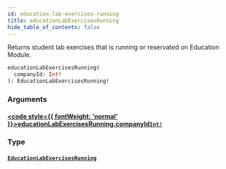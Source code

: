 ```yaml
---
id: education-lab-exercises-running
title: educationLabExercisesRunning
hide_table_of_contents: false
---
```








Returns student lab exercises that is running or reservated on Education Module.

```graphql
educationLabExercisesRunning(
  companyId: Int!
): EducationLabExercisesRunning!
```


### Arguments

#### [<code style={{ fontWeight: 'normal' }}>educationLabExercisesRunning.<b>companyId</b></code>](#)<Bullet />[`Int!`](/api/graphql/documentation/scalars/int) <Badge class="secondary" text="non-null"/> <Badge class="secondary" text="scalar"/>
> 
> 

### Type

#### [`EducationLabExercisesRunning`](/api/graphql/documentation/objects/education-lab-exercises-running) <Badge class="secondary" text="object"/>
> 
> 





